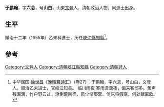 '''于鹏翰'''，字'''六息'''，号'''山白'''，山東[[文登|文登]]人，清朝政治人物、同進士出身。

== 生平 ==
順治十二年（1655年）乙未科進士，历任[[峽江縣|峽江縣]][[知縣|知縣]]<ref>中华民国·[[徐世昌|徐世昌]]《[[晚晴簃诗汇|晚晴簃诗汇]]》（卷27）：于鹏翰，字六息，号山白，文登人。顺治乙未进士，官峡江知县。 临川雨夜 寒雨潇潇夜，偏来客邸多。蕉声残漏滴，竹户野云过。潦倒荒陶径，风尘惭邵窝。倚床将假寐，何处赋离歌。</ref>。

==參考==
{{reflist}}

{{順治十二年乙未科殿試金榜}}

{{Authority control}}

{{DEFAULTSORT:Yu于}}
[[Category:文登人|Category:文登人]]
[[Category:清朝峽江縣知縣|Category:清朝峽江縣知縣]]
[[Category:清朝詩人|Category:清朝詩人]]


{{清朝人物小作品}}